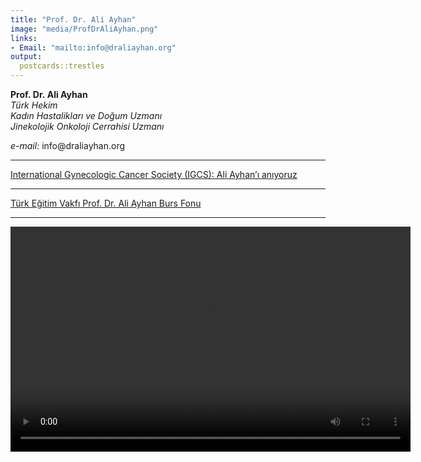 ```yaml
---
title: "Prof. Dr. Ali Ayhan"
image: "media/ProfDrAliAyhan.png"
links:
- Email: "mailto:info@draliayhan.org"
output:
  postcards::trestles
---
```


**Prof. Dr. Ali Ayhan**  
*Türk Hekim*  
*Kadın Hastalikları ve Doğum Uzmanı*  
*Jinekolojik Onkoloji Cerrahisi Uzmanı*  


*e-mail:* info\@draliayhan.org 

<hr>


[International Gynecologic Cancer Society (IGCS): Ali Ayhan'ı anıyoruz](https://igcs.org/remembering-ali-ayhan/)


<hr>


[Türk Eğitim Vakfı Prof. Dr. Ali Ayhan Burs Fonu](https://bagis.tev.org.tr/burs-fonu-bagisi?q=38683&k=86585)


<hr>


<video width="640" height="360" controls>
  <source src="./media/TJOD-2024.mp4" type="video/mp4">
  Your browser does not support the video tag.
</video>


<!-- <a href="https://app.litmaps.com/shared/ee0bd4ba-0d19-4553-9263-f27457fb2b54" target="_blank"> -->
<!--     <img src="./media/Ali-Ayhan-LitMaps.png" alt="Ali Ayhan LitMaps" style="width: 100%; max-width: 100%;"> -->
<!-- </a> -->




<!-- <iframe src="https://lens.org/lens/embed/attribution" scrolling="no" height="30px" width="100%"></iframe> -->
<!-- <a href="https://link.lens.org/HBusIUFGNyh" target="_blank"> -->
<!--     <img src="./media/Ali-Ayhan-Most-Active-Authors-Lens.png" alt="Ali Ayhan Lens Most Active Authors" style="width: 100%; max-width: 100%;"> -->
<!-- </a> -->





<!-- Anlamli olabilecek Linkler: -->
<!-- Taziye ve Vefat Sonrası -->
<!-- https://igcs.org/awards/ali-ayhan/ -->
<!-- https://x.com/ESGO_society/status/1800191645171826754 -->
<!-- https://trsgo.org/haberler/44 -->
<!-- https://trsgo.org/menu/94/dernek-hakkinda -->
<!-- https://www.tjod.org/aci-kaybimiz-prof-dr-ali-ayhan/ -->
<!-- https://utcd.org.tr/taziye/prof-dr-ali-ayhan/ -->
<!-- https://www.tjod.org/storage/2024/06/TJOD-Haziran-2024_rvz.pdf -->
<!-- https://www.tjodistanbul.org/uploads/haziran24bulten.pdf -->
<!-- https://www.tjodistanbul.org/uploads/300624bp.pdf -->
<!-- https://www.kanalb.com.tr/haberal/prof.-dr.-ali-ayhan,-son-yolculu%C4%9Funa-u%C4%9Furland%C4%B1-1262024113221 -->
<!-- https://www.msn.com/tr-tr/haber/other/hayat%C4%B1n%C4%B1-kaybeden-prof-dr-ali-ayhan-memleketi-anamur-da-topra%C4%9Fa-verildi/ar-BB1o6RaO -->
<!-- https://haberglobal.com.tr/kultur-sanat/kadin-hastaliklarinin-duayen-hocasi-prof-dr-ali-ayhan-84-yasinda-hayatini-kaybetti-351552 -->
<!-- https://www.turkiyegazetesi.com.tr/gundem/prof-dr-ali-ayhan-hayatini-kaybetti-1045910 -->

<!-- Makale ve Internet bilgilendirmeleri -->
<!-- https://ijgc.bmj.com/content/30/7/1077 -->
<!-- https://www.medikalakademi.com.tr/prof-dr-ali-ayhan-asi-ve-tarama-programlari-rahim-agzi-kanseri-goruelme-oranini-azaltti/#google_vignette -->

<!-- Hastalardan -->
<!-- https://x.com/unalemincanbay/status/1238758647615967233 -->


<!-- Anlamli olabilecek Linkler: -->
<!-- https://igcs.org/awards/ali-ayhan/ -->

<!-- Taziye ve Vefat Sonrası -->

<!-- https://x.com/ESGO_society/status/1800191645171826754 -->

<!-- https://trsgo.org/haberler/44 -->

<!-- https://www.tjod.org/aci-kaybimiz-prof-dr-ali-ayhan/ -->

<!-- https://utcd.org.tr/taziye/prof-dr-ali-ayhan/ -->

<!-- https://www.tjod.org/storage/2024/06/TJOD-Haziran-2024_rvz.pdf -->

<!-- https://www.tjodistanbul.org/uploads/haziran24bulten.pdf -->

<!-- https://www.tjodistanbul.org/uploads/300624bp.pdf -->

<!-- https://www.kanalb.com.tr/haberal/prof.-dr.-ali-ayhan,-son-yolculu%C4%9Funa-u%C4%9Furland%C4%B1-1262024113221 -->

<!-- https://www.msn.com/tr-tr/haber/other/hayat%C4%B1n%C4%B1-kaybeden-prof-dr-ali-ayhan-memleketi-anamur-da-topra%C4%9Fa-verildi/ar-BB1o6RaO -->

<!-- https://haberglobal.com.tr/kultur-sanat… -->

<!-- Kanal B Ozel Kose -->

<!-- https://www.youtube.com/watch?v=0fQxg3ngVu8 -->

<!-- https://www.youtube.com/watch?v=RP6g3QQOtBs&t=6s -->

<!-- https://www.youtube.com/watch?v=ZWVF4AbneUU&t=10s -->


<!-- TRSGO Kurucu Baskan -->
<!-- https://trsgo.org/menu/94/dernek-hakkinda -->

<!-- MEU Kampus Acilisi -->
<!-- https://www.youtube.com/watch?v=XdGaFJUlgxM&t=28s -->

<!-- Medya Bilgilendirme (TV - Gazete - Yerel) -->
<!-- https://www.youtube.com/watch?v=j9Cb9YhVM40&t=323s -->

<!-- https://www.youtube.com/watch?v=OTD7fj2V3L8 -->

<!-- https://www.youtube.com/watch?v=DQkRzK6z1Oo -->

